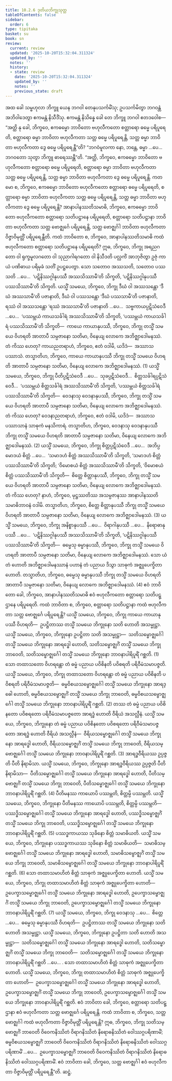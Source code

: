 ```yaml
---
title: 10.2.6 ဒုတိယဘိက္ခုသုတ္တ
tableOfContents: false
sidebar:
  order: 6
type: tipitaka
basket: su
book: sn
review:
  current: review
  updated: '2025-10-20T15:32:04.311324'
  updated_by: ''
  notes: ''
  history:
  - state: review
    date: '2025-10-20T15:32:04.311324'
    updated_by: ''
    notes: ''
    previous_state: draft
---
```



<DynamicBreadcrumb />


<ReviewStatus review={frontmatter.review} showDetails={true} />

<HypothesisAnnotation frontmatter={frontmatter} />

<Division number="992" book="sn" e="ch" v="18" p="429">

<Paragraph number="1760" book="sn">
အထ ခေါ သမ္ဗဟုလာ ဘိက္ခူ ယေန ဘဂဝါ တေနုပသင်္ကမိံသု; ဥပသင်္ကမိတွာ ဘဂဝန္တံ အဘိဝါဒေတွာ ဧကမန္တံ နိသီဒိံသု. ဧကမန္တံ နိသိန္နေ ခေါ တေ ဘိက္ခူ ဘဂဝါ ဧတဒဝေါစ—  “အတ္ထိ နု ခေါ, ဘိက္ခဝေ, ဧကဓမ္မော ဘာဝိတော ဗဟုလီကတော စတ္တာရော ဓမ္မေ ပရိပူရေတိ, စတ္တာရော ဓမ္မာ ဘာဝိတာ ဗဟုလီကတာ သတ္တ ဓမ္မေ ပရိပူရေန္တိ, သတ္တ ဓမ္မာ ဘာဝိတာ ဗဟုလီကတာ ဒွေ ဓမ္မေ ပရိပူရေန္တီ”တိ? “ဘဂဝံမူလကာ နော, ဘန္တေ, ဓမ္မာ …ပေ…  ဘဂဝတော သုတွာ ဘိက္ခူ ဓာရေဿန္တီ”တိ. “အတ္ထိ, ဘိက္ခဝေ, ဧကဓမ္မော ဘာဝိတော ဗဟုလီကတော စတ္တာရော ဓမ္မေ ပရိပူရေတိ, စတ္တာရော ဓမ္မာ ဘာဝိတာ ဗဟုလီကတာ သတ္တ ဓမ္မေ ပရိပူရေန္တိ, သတ္တ ဓမ္မာ ဘာဝိတာ ဗဟုလီကတာ ဒွေ ဓမ္မေ ပရိပူရေန္တိ.
</Paragraph>

<Paragraph number="1761" book="sn">
ကတမော စ, ဘိက္ခဝေ, ဧကဓမ္မော ဘာဝိတော ဗဟုလီကတော စတ္တာရော ဓမ္မေ ပရိပူရေတိ, စတ္တာရော ဓမ္မာ ဘာဝိတာ ဗဟုလီကတာ သတ္တ ဓမ္မေ ပရိပူရေန္တိ, သတ္တ ဓမ္မာ ဘာဝိတာ ဗဟုလီကတာ ဒွေ ဓမ္မေ ပရိပူရေန္တိ? အာနာပါနဿတိသမာဓိ, ဘိက္ခဝေ, ဧကဓမ္မော ဘာဝိတော ဗဟုလီကတော စတ္တာရော သတိပဋ္ဌာနေ ပရိပူရေတိ, စတ္တာရော သတိပဋ္ဌာနာ ဘာဝိတာ ဗဟုလီကတာ သတ္တ ဗောဇ္ဈင်္ဂေ ပရိပူရေန္တိ, သတ္တ ဗောဇ္ဈင်္ဂါ ဘာဝိတာ ဗဟုလီကတာ ဝိဇ္ဇာဝိမုတ္တိံ ပရိပူရေန္တီတိ.
</Paragraph>

<Paragraph number="1762" book="sn">
ကထံ ဘာဝိတော စ, ဘိက္ခဝေ, အာနာပါနဿတိသမာဓိ ကထံ ဗဟုလီကတော စတ္တာရော သတိပဋ္ဌာနေ ပရိပူရေတိ? ဣဓ, ဘိက္ခဝေ, ဘိက္ခု အရညဂတော ဝါ ရုက္ခမူလဂတော ဝါ သုညာဂါရဂတော ဝါ နိသီဒတိ ပလ္လင်္ကံ အာဘုဇိတွာ ဥဇုံ ကာယံ ပဏိဓာယ ပရိမုခံ သတိံ ဥပဋ္ဌပေတွာ. သော သတောဝ အဿသတိ, သတောဝ ပဿသတိ …ပေ…  ‘ပဋိနိဿဂ္ဂါနုပဿီ အဿသိဿာမီ’တိ သိက္ခတိ, ‘ပဋိနိဿဂ္ဂါနုပဿီ ပဿသိဿာမီ’တိ သိက္ခတိ.
</Paragraph>

<Paragraph number="1763" book="sn">
ယသ္မိံ သမယေ, ဘိက္ခဝေ, ဘိက္ခု ဒီဃံ ဝါ အဿသန္တော ‘ဒီဃံ အဿသာမီ’တိ ပဇာနာတိ, ဒီဃံ ဝါ ပဿသန္တော ‘ဒီဃံ ပဿသာမီ’တိ ပဇာနာတိ, ရဿံ ဝါ အဿသန္တော ‘ရဿံ အဿသာမီ’တိ ပဇာနာတိ …ပေ…  သဗ္ဗကာယပ္ပဋိသံဝေဒီ …ပေ…  ‘ပဿမ္ဘယံ ကာယသင်္ခါရံ အဿသိဿာမီ’တိ သိက္ခတိ, ‘ပဿမ္ဘယံ ကာယသင်္ခါရံ ပဿသိဿာမီ’တိ သိက္ခတိ—  ကာယေ ကာယာနုပဿီ, ဘိက္ခဝေ, ဘိက္ခု တသ္မိံ သမယေ ဝိဟရတိ အာတာပီ သမ္ပဇာနော သတိမာ, ဝိနေယျ လောကေ အဘိဇ္ဈာဒေါမနဿံ. တံ ကိဿ ဟေတု? ကာယညတရာဟံ, ဘိက္ခဝေ, ဧတံ ဝဒါမိ, ယဒိဒံ—  အဿာသပဿာသံ. တသ္မာတိဟ, ဘိက္ခဝေ, ကာယေ ကာယာနုပဿီ ဘိက္ခု တသ္မိံ သမယေ ဝိဟရတိ အာတာပီ သမ္ပဇာနော သတိမာ, ဝိနေယျ လောကေ အဘိဇ္ဈာဒေါမနဿံ. (1)
</Paragraph>

<Paragraph number="1764" book="sn">
ယသ္မိံ သမယေ, ဘိက္ခဝေ, ဘိက္ခု ပီတိပ္ပဋိသံဝေဒီ …ပေ…  သုခပ္ပဋိသံဝေဒီ…  စိတ္တသင်္ခါရပ္ပဋိသံဝေဒီ…  ‘ပဿမ္ဘယံ စိတ္တသင်္ခါရံ အဿသိဿာမီ’တိ သိက္ခတိ, ‘ပဿမ္ဘယံ စိတ္တသင်္ခါရံ ပဿသိဿာမီ’တိ သိက္ခတိ—  ဝေဒနာသု ဝေဒနာနုပဿီ, ဘိက္ခဝေ, ဘိက္ခု တသ္မိံ သမယေ ဝိဟရတိ အာတာပီ သမ္ပဇာနော သတိမာ, ဝိနေယျ လောကေ အဘိဇ္ဈာဒေါမနဿံ. တံ ကိဿ ဟေတု? ဝေဒနာညတရာဟံ, ဘိက္ခဝေ, ဧတံ ဝဒါမိ, ယဒိဒံ—  အဿာသပဿာသာနံ သာဓုကံ မနသိကာရံ. တသ္မာတိဟ, ဘိက္ခဝေ, ဝေဒနာသု ဝေဒနာနုပဿီ ဘိက္ခု တသ္မိံ သမယေ ဝိဟရတိ အာတာပီ သမ္ပဇာနော သတိမာ, ဝိနေယျ လောကေ အဘိဇ္ဈာဒေါမနဿံ. (2)
</Paragraph>

<Paragraph number="1765" book="sn">
ယသ္မိံ သမယေ, ဘိက္ခဝေ, ဘိက္ခု စိတ္တပ္ပဋိသံဝေဒီ …ပေ…  အဘိပ္ပမောဒယံ စိတ္တံ …ပေ…  ‘သမာဒဟံ စိတ္တံ အဿသိဿာမီ’တိ သိက္ခတိ, ‘သမာဒဟံ စိတ္တံ ပဿသိဿာမီ’တိ သိက္ခတိ; ‘ဝိမောစယံ စိတ္တံ အဿသိဿာမီ’တိ သိက္ခတိ, ‘ဝိမောစယံ စိတ္တံ ပဿသိဿာမီ’တိ သိက္ခတိ—  စိတ္တေ စိတ္တာနုပဿီ, ဘိက္ခဝေ, ဘိက္ခု တသ္မိံ သမယေ ဝိဟရတိ အာတာပီ သမ္ပဇာနော သတိမာ, ဝိနေယျ လောကေ အဘိဇ္ဈာဒေါမနဿံ. တံ ကိဿ ဟေတု? နာဟံ, ဘိက္ခဝေ, မုဋ္ဌဿတိဿ အသမ္ပဇာနဿ အာနာပါနဿတိသမာဓိဘာဝနံ ဝဒါမိ. တသ္မာတိဟ, ဘိက္ခဝေ, စိတ္တေ စိတ္တာနုပဿီ ဘိက္ခု တသ္မိံ သမယေ ဝိဟရတိ အာတာပီ သမ္ပဇာနော သတိမာ, ဝိနေယျ လောကေ အဘိဇ္ဈာဒေါမနဿံ. (3)
</Paragraph>

<Paragraph number="1766" book="sn">
ယသ္မိံ သမယေ, ဘိက္ခဝေ, ဘိက္ခု အနိစ္စာနုပဿီ …ပေ…  ဝိရာဂါနုပဿီ …ပေ…  နိရောဓာနုပဿီ …ပေ…  ‘ပဋိနိဿဂ္ဂါနုပဿီ အဿသိဿာမီ’တိ သိက္ခတိ, ‘ပဋိနိဿဂ္ဂါနုပဿီ ပဿသိဿာမီ’တိ သိက္ခတိ—  ဓမ္မေသု ဓမ္မာနုပဿီ, ဘိက္ခဝေ, ဘိက္ခု တသ္မိံ သမယေ ဝိဟရတိ အာတာပီ သမ္ပဇာနော သတိမာ, ဝိနေယျ လောကေ အဘိဇ္ဈာဒေါမနဿံ. သော ယံ တံ ဟောတိ အဘိဇ္ဈာဒေါမနဿာနံ ပဟာနံ တံ ပညာယ ဒိသွာ သာဓုကံ အဇ္ဈုပေက္ခိတာ ဟောတိ. တသ္မာတိဟ, ဘိက္ခဝေ, ဓမ္မေသု ဓမ္မာနုပဿီ ဘိက္ခု တသ္မိံ သမယေ ဝိဟရတိ အာတာပီ သမ္ပဇာနော သတိမာ, ဝိနေယျ လောကေ အဘိဇ္ဈာဒေါမနဿံ. (4)
</Paragraph>

<Paragraph number="1767" book="sn">
ဧဝံ ဘာဝိတော ခေါ, ဘိက္ခဝေ, အာနာပါနဿတိသမာဓိ ဧဝံ ဗဟုလီကတော စတ္တာရော သတိပဋ္ဌာနေ ပရိပူရေတိ.
</Paragraph>

<Paragraph number="1768" book="sn">
ကထံ ဘာဝိတာ စ, ဘိက္ခဝေ, စတ္တာရော သတိပဋ္ဌာနာ ကထံ ဗဟုလီကတာ သတ္တ ဗောဇ္ဈင်္ဂေ ပရိပူရေန္တိ? ယသ္မိံ သမယေ, ဘိက္ခဝေ, ဘိက္ခု ကာယေ ကာယာနုပဿီ ဝိဟရတိ—  ဥပဋ္ဌိတာဿ တသ္မိံ သမယေ ဘိက္ခုနော သတိ ဟောတိ အသမ္မုဋ္ဌာ. ယသ္မိံ သမယေ, ဘိက္ခဝေ, ဘိက္ခုနော ဥပဋ္ဌိတာ သတိ အသမ္မုဋ္ဌာ—  သတိသမ္ဗောဇ္ဈင်္ဂေါ တသ္မိံ သမယေ ဘိက္ခုနော အာရဒ္ဓေါ ဟောတိ, သတိသမ္ဗောဇ္ဈင်္ဂံ တသ္မိံ သမယေ ဘိက္ခု ဘာဝေတိ, သတိသမ္ဗောဇ္ဈင်္ဂေါ တသ္မိံ သမယေ ဘိက္ခုနော ဘာဝနာပါရိပူရိံ ဂစ္ဆတိ. (1)
</Paragraph>

<Paragraph number="1769" book="sn">
သော တထာသတော ဝိဟရန္တော တံ ဓမ္မံ ပညာယ ပဝိစိနတိ ပဝိစရတိ ပရိဝီမံသမာပဇ္ဇတိ. ယသ္မိံ သမယေ, ဘိက္ခဝေ, ဘိက္ခု တထာသတော ဝိဟရန္တော တံ ဓမ္မံ ပညာယ ပဝိစိနတိ ပဝိစရတိ ပရိဝီမံသမာပဇ္ဇတိ—  ဓမ္မဝိစယသမ္ဗောဇ္ဈင်္ဂေါ တသ္မိံ သမယေ ဘိက္ခုနော အာရဒ္ဓေါ ဟောတိ, ဓမ္မဝိစယသမ္ဗောဇ္ဈင်္ဂံ တသ္မိံ သမယေ ဘိက္ခု ဘာဝေတိ, ဓမ္မဝိစယသမ္ဗောဇ္ဈင်္ဂေါ တသ္မိံ သမယေ ဘိက္ခုနော ဘာဝနာပါရိပူရိံ ဂစ္ဆတိ. (2)
</Paragraph>

<Paragraph number="1770" book="sn">
တဿ တံ ဓမ္မံ ပညာယ ပဝိစိနတော ပဝိစရတော ပရိဝီမံသမာပဇ္ဇတော အာရဒ္ဓံ ဟောတိ ဝီရိယံ အသလ္လီနံ. ယသ္မိံ သမယေ, ဘိက္ခဝေ, ဘိက္ခုနော တံ ဓမ္မံ ပညာယ ပဝိစိနတော ပဝိစရတော ပရိဝီမံသမာပဇ္ဇတော အာရဒ္ဓံ ဟောတိ ဝီရိယံ အသလ္လီနံ—  ဝီရိယသမ္ဗောဇ္ဈင်္ဂေါ တသ္မိံ သမယေ ဘိက္ခုနော အာရဒ္ဓေါ ဟောတိ, ဝီရိယသမ္ဗောဇ္ဈင်္ဂံ တသ္မိံ သမယေ ဘိက္ခု ဘာဝေတိ, ဝီရိယသမ္ဗောဇ္ဈင်္ဂေါ တသ္မိံ သမယေ ဘိက္ခုနော ဘာဝနာပါရိပူရိံ ဂစ္ဆတိ. (3)
</Paragraph>

<Paragraph number="1771" book="sn">
အာရဒ္ဓဝီရိယဿ ဥပ္ပဇ္ဇတိ ပီတိ နိရာမိသာ. ယသ္မိံ သမယေ, ဘိက္ခဝေ, ဘိက္ခုနော အာရဒ္ဓဝီရိယဿ ဥပ္ပဇ္ဇတိ ပီတိ နိရာမိသာ—  ပီတိသမ္ဗောဇ္ဈင်္ဂေါ တသ္မိံ သမယေ ဘိက္ခုနော အာရဒ္ဓေါ ဟောတိ, ပီတိသမ္ဗောဇ္ဈင်္ဂံ တသ္မိံ သမယေ ဘိက္ခု ဘာဝေတိ, ပီတိသမ္ဗောဇ္ဈင်္ဂေါ တသ္မိံ သမယေ ဘိက္ခုနော ဘာဝနာပါရိပူရိံ ဂစ္ဆတိ. (4)
</Paragraph>

<Paragraph number="1772" book="sn">
ပီတိမနဿ ကာယောပိ ပဿမ္ဘတိ, စိတ္တမ္ပိ ပဿမ္ဘတိ. ယသ္မိံ သမယေ, ဘိက္ခဝေ, ဘိက္ခုနော ပီတိမနဿ ကာယောပိ ပဿမ္ဘတိ, စိတ္တမ္ပိ ပဿမ္ဘတိ—  ပဿဒ္ဓိသမ္ဗောဇ္ဈင်္ဂေါ တသ္မိံ သမယေ ဘိက္ခုနော အာရဒ္ဓေါ ဟောတိ, ပဿဒ္ဓိသမ္ဗောဇ္ဈင်္ဂံ တသ္မိံ သမယေ ဘိက္ခု ဘာဝေတိ, ပဿဒ္ဓိသမ္ဗောဇ္ဈင်္ဂေါ တသ္မိံ သမယေ ဘိက္ခုနော ဘာဝနာပါရိပူရိံ ဂစ္ဆတိ. (5)
</Paragraph>

<Paragraph number="1773" book="sn">
ပဿဒ္ဓကာယဿ သုခိနော စိတ္တံ သမာဓိယတိ. ယသ္မိံ သမယေ, ဘိက္ခဝေ, ဘိက္ခုနော ပဿဒ္ဓကာယဿ သုခိနော စိတ္တံ သမာဓိယတိ—  သမာဓိသမ္ဗောဇ္ဈင်္ဂေါ တသ္မိံ သမယေ ဘိက္ခုနော အာရဒ္ဓေါ ဟောတိ, သမာဓိသမ္ဗောဇ္ဈင်္ဂံ တသ္မိံ သမယေ ဘိက္ခု ဘာဝေတိ, သမာဓိသမ္ဗောဇ္ဈင်္ဂေါ တသ္မိံ သမယေ ဘိက္ခုနော ဘာဝနာပါရိပူရိံ ဂစ္ဆတိ. (6)
</Paragraph>

<Paragraph number="1774" book="sn">
သော တထာသမာဟိတံ စိတ္တံ သာဓုကံ အဇ္ဈုပေက္ခိတာ ဟောတိ. ယသ္မိံ သမယေ, ဘိက္ခဝေ, ဘိက္ခု တထာသမာဟိတံ စိတ္တံ သာဓုကံ အဇ္ဈုပေက္ခိတာ ဟောတိ—  ဥပေက္ခာသမ္ဗောဇ္ဈင်္ဂေါ တသ္မိံ သမယေ ဘိက္ခုနော အာရဒ္ဓေါ ဟောတိ, ဥပေက္ခာသမ္ဗောဇ္ဈင်္ဂံ တသ္မိံ သမယေ ဘိက္ခု ဘာဝေတိ, ဥပေက္ခာသမ္ဗောဇ္ဈင်္ဂေါ တသ္မိံ သမယေ ဘိက္ခုနော ဘာဝနာပါရိပူရိံ ဂစ္ဆတိ. (7)
</Paragraph>

<Paragraph number="1775" book="sn">
ယသ္မိံ သမယေ, ဘိက္ခဝေ, ဘိက္ခု ဝေဒနာသု …ပေ…  စိတ္တေ …ပေ…  ဓမ္မေသု ဓမ္မာနုပဿီ ဝိဟရတိ—  ဥပဋ္ဌိတာဿ တသ္မိံ သမယေ ဘိက္ခုနော သတိ ဟောတိ အသမ္မုဋ္ဌာ. ယသ္မိံ သမယေ, ဘိက္ခဝေ, ဘိက္ခုနော ဥပဋ္ဌိတာ သတိ ဟောတိ အသမ္မုဋ္ဌာ—  သတိသမ္ဗောဇ္ဈင်္ဂေါ တသ္မိံ သမယေ ဘိက္ခုနော အာရဒ္ဓေါ ဟောတိ, သတိသမ္ဗောဇ္ဈင်္ဂံ တသ္မိံ သမယေ ဘိက္ခု ဘာဝေတိ—  သတိသမ္ဗောဇ္ဈင်္ဂေါ တသ္မိံ သမယေ ဘိက္ခုနော ဘာဝနာပါရိပူရိံ ဂစ္ဆတိ …ပေ… .
</Paragraph>

<Paragraph number="1776" book="sn">
သော တထာသမာဟိတံ စိတ္တံ သာဓုကံ အဇ္ဈုပေက္ခိတာ ဟောတိ. ယသ္မိံ သမယေ, ဘိက္ခဝေ, ဘိက္ခု တထာသမာဟိတံ စိတ္တံ သာဓုကံ အဇ္ဈုပေက္ခိတာ ဟောတိ—  ဥပေက္ခာသမ္ဗောဇ္ဈင်္ဂေါ တသ္မိံ သမယေ ဘိက္ခုနော အာရဒ္ဓေါ ဟောတိ, ဥပေက္ခာသမ္ဗောဇ္ဈင်္ဂံ တသ္မိံ သမယေ ဘိက္ခု ဘာဝေတိ, ဥပေက္ခာသမ္ဗောဇ္ဈင်္ဂေါ တသ္မိံ သမယေ ဘိက္ခုနော ဘာဝနာပါရိပူရိံ ဂစ္ဆတိ. ဧဝံ ဘာဝိတာ ခေါ, ဘိက္ခဝေ, စတ္တာရော သတိပဋ္ဌာနာ ဧဝံ ဗဟုလီကတာ သတ္တ ဗောဇ္ဈင်္ဂေ ပရိပူရေန္တိ.
</Paragraph>

<Paragraph number="1777" book="sn">
ကထံ ဘာဝိတာ စ, ဘိက္ခဝေ, သတ္တ ဗောဇ္ဈင်္ဂါ ကထံ ဗဟုလီကတာ ဝိဇ္ဇာဝိမုတ္တိံ ပရိပူရေန္တိ? ဣဓ, ဘိက္ခဝေ, ဘိက္ခု သတိသမ္ဗောဇ္ဈင်္ဂံ ဘာဝေတိ ဝိဝေကနိဿိတံ ဝိရာဂနိဿိတံ နိရောဓနိဿိတံ ဝေါဿဂ္ဂပရိဏာမိံ; ဓမ္မဝိစယသမ္ဗောဇ္ဈင်္ဂံ ဘာဝေတိ ဝိဝေကနိဿိတံ ဝိရာဂနိဿိတံ နိရောဓနိဿိတံ ဝေါဿဂ္ဂပရိဏာမိံ …ပေ…  ဥပေက္ခာသမ္ဗောဇ္ဈင်္ဂံ ဘာဝေတိ ဝိဝေကနိဿိတံ ဝိရာဂနိဿိတံ နိရောဓနိဿိတံ ဝေါဿဂ္ဂပရိဏာမိံ. ဧဝံ ဘာဝိတာ ခေါ, ဘိက္ခဝေ, သတ္တ ဗောဇ္ဈင်္ဂါ ဧဝံ ဗဟုလီကတာ ဝိဇ္ဇာဝိမုတ္တိံ ပရိပူရေန္တီ”တိ.

</Paragraph>
</Division>

<Paragraph number="1778" type="center" book="sn">
ဆဋ္ဌံ.
</Paragraph>